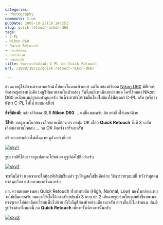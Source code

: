 ```yaml
---
categories:
- Photography
comments: true
pubDate: 2008-10-22T16:24:25Z
slug: quick-retouch-nikon-d60
tags:
- C-PL
- Nikon D60
- Quick Retouch
- กล้องดิจิตอล
- การถ่ายภาพ
- ภาพท้องฟ้า
title: ฟ้าสวยแบบไม่ต้องพึ่ง C-PL ด้วย Quick Retouch
url: /2008/10/22/quick-retouch-nikon-d60/

---
```


ส่วนมากผู้ใช้มักจะถ่ายภาพแล้วนำไปแต่งในคอมพิวเตอร์ แต่ในกล้องดิจิตอล [Nikon D60](https://armno.in.th/20081021/%E0%B8%A3%E0%B8%B5%E0%B8%A7%E0%B8%B4%E0%B8%A7-nikon-d60-%E0%B9%80%E0%B8%AB%E0%B8%A3%E0%B8%AD%E0%B9%80%E0%B8%99%E0%B8%B5%E0%B9%88%E0%B8%A2) มีฟีเจอร์พิเศษอยู่อย่างหนึ่งคือ เมนูรีทัชภาพจากในตัวกล้อง วันนี้ผมมีเทคนิคมานำเสนอ ใครใช้กล้อง Nikon D60 เหมือนผมอยู่ลองทำดูนะครับ วันนี้จะทำฟ้าให้เข้มขึ้นโดยไม่ต้องใช้ฟิลเตอร์ C-PL ครับ (หรือว่ายังหา C-PL ไม่ได้ แบบผมเนี่ย)

**สิ่งที่ต้องมี:** กล้องดิจิตอล SLR **Nikon D60** … แค่นี้แหละครับ อ้อ อย่าลืมใส่เลนส์ด้วย

**วิธีทำ:** กดดูภาพในกล้อง เลือกภาพที่ต้องการ กดปุ่ม OK เลือก **Quick Retouch** ซึ่งมี 3 ระดับ เลือกเอาตามใจชอบ … กด OK อีกครั้ง เสร็จละครับ

อธิบายอย่างเดียวไม่เห็นภาพ ดูตัวอย่างดีกว่า

[![sky1](https://armno.in.th/wp-content/uploads/2008/10/sky1-thumb.jpg)](https://armno.in.th/wp-content/uploads/2008/10/sky1.jpg)

รูปแรกสีที่ได้อาจจะดูแปลกตาไปหน่อย ดูรูปต่อไปดีกว่าครับ

[![sky2](https://armno.in.th/wp-content/uploads/2008/10/sky2-thumb.jpg)](https://armno.in.th/wp-content/uploads/2008/10/sky2.jpg)

จะเห็นได้ว่า นอกจากจะได้ท้องฟ้าสีเข้มขึ้นแล้ว รูปยังดูสดใสขึ้นอีกด้วย วิธีการง่ายๆแบบนี้ หวังว่าทุกคนคงสนุกกับการถ่ายภาพมากขึ้นนะครับ

ปล. ความแตกต่างของ Quick Retouch ทั้งสามระดับ (High, Normal, Low) มองในกล้องแทบจะไม่เห็นเลยครับ ผมเองก็ยังไม่ได้ลองเทียบกันทั้ง 3 แบบ
ปล.2 เสียดายรูปส่วนใหญ่ผมยิงขึ้นบนเมฆตรงๆเลย ไม่ค่อยติดอะไรบนพื้นไปด้วย ยังไงก็ดูสีท้องฟ้าอย่างเดียวนะครับ อย่างอื่นยังไม่ผ่านนน
ปล.3 รูปข้างล่างทั้งหมดนี้ กด **Quick Retouch** เพียงครั้งเดียวเท่านั้นครับ

[![sky3](https://armno.in.th/wp-content/uploads/2008/10/sky3-thumb.jpg)](https://armno.in.th/wp-content/uploads/2008/10/sky3.jpg)
